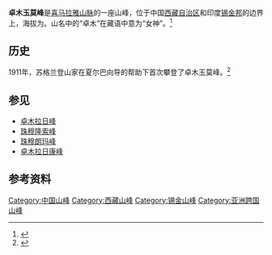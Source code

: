 {{Infobox mountain
| name = 卓木玉莫峰
| photo = Highway_to_heaven.jpg
| photo_caption  = {{link-en|Gurudongmar Lake}}附近的卓木玉莫峰
| elevation_m = 6829<ref>{{Cite web |url=https://peakvisor.com/peak/chomo-yummo.html |title=存档副本 |access-date=2020-10-15 |archive-date=2021-12-11 |archive-url=https://web.archive.org/web/20211211054015/https://peakvisor.com/peak/chomo-yummo.html }}</ref>
| elevation_ref  = 
| prominence_m = 1557
| prominence_ref = 
| listing        = 
| location = {{flag|China}}[[西藏自治区|西藏自治区]]<br>{{flag|India}}[[锡金邦|锡金邦]]
| range = [[喜马拉雅山脉|喜马拉雅山脉]]
| topo           = 
| first_ascent   = 
| easiest_route  = 
| map = China_Tibet#India_Sikkim
| coordinates = {{coord|28|2|1|N|88|32|42|E|type:mountain_scale:100000|format=dms|display=inline,title}}
| map_relief     = 1
}}

'''卓木玉莫峰'''是[[喜马拉雅山脉|喜马拉雅山脉]]的一座山峰，位于中国[[西藏自治区|西藏自治区]]和印度[[锡金邦|锡金邦]]的边界上，海拔为{{cvt|6829|m}}。山名中的“卓木”在藏语中意为“女神”。<ref name="McCue2010">{{cite book|last=McCue|first=Gary|title=Trekking Tibet: A Traveler's Guide|url=https://books.google.com/books?id=Tm9M3fSS-w0C&pg=PA309|accessdate=13 March 2011|date=1 October 2010|publisher=The Mountaineers Books|isbn=978-1-59485-266-4|page=159}}</ref>

==历史==
1911年，苏格兰登山家{{link-en|亚历山大·凯拉斯|Alexander Kellas}}在夏尔巴向导的帮助下首次攀登了卓木玉莫峰。<ref>{{Cite web |url=http://publications.americanalpineclub.org/articles/12199727100/Asia-India-Sikkim-Himalaya-Northern-Sikkim-Various-Ascents |title=存档副本 |access-date=2020-10-15 |archive-date=2021-12-11 |archive-url=https://web.archive.org/web/20211211071643/http://publications.americanalpineclub.org/articles/12199727100/Asia-India-Sikkim-Himalaya-Northern-Sikkim-Various-Ascents }}</ref>

==参见==
* [[卓木拉日峰|卓木拉日峰]]
* [[珠穆隆索峰|珠穆隆索峰]]
* [[珠穆朗玛峰|珠穆朗玛峰]]
* [[卓木拉日康峰|卓木拉日康峰]]

==参考资料==
{{reflist}}

[[Category:中国山峰|Category:中国山峰]]
[[Category:西藏山峰|Category:西藏山峰]]
[[Category:锡金山峰|Category:锡金山峰]]
[[Category:亚洲跨国山峰|Category:亚洲跨国山峰]]